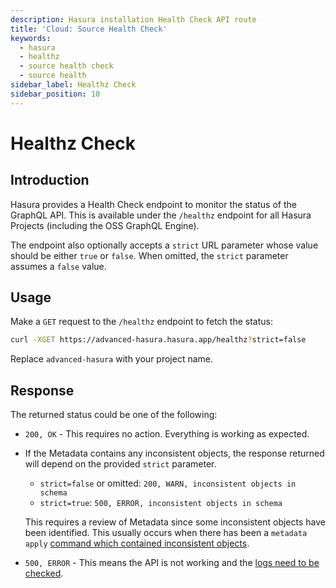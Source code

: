 ```yaml
---
description: Hasura installation Health Check API route
title: 'Cloud: Source Health Check'
keywords:
  - hasura
  - healthz
  - source health check
  - source health
sidebar_label: Healthz Check
sidebar_position: 10
---
```


# Healthz Check

## Introduction

Hasura provides a Health Check endpoint to monitor the status of the GraphQL API. This is available under the
`/healthz` endpoint for all Hasura Projects (including the OSS GraphQL Engine).

The endpoint also optionally accepts a `strict` URL parameter whose value should be either `true` or `false`. When
omitted, the `strict` parameter assumes a `false` value.

## Usage

Make a `GET` request to the `/healthz` endpoint to fetch the status:

```bash
curl -XGET https://advanced-hasura.hasura.app/healthz?strict=false
```

Replace `advanced-hasura` with your project name.

## Response

The returned status could be one of the following:

- `200, OK` - This requires no action. Everything is working as expected.
- If the Metadata contains any inconsistent objects, the response returned will depend on the provided `strict`
  parameter.

  * `strict=false` or omitted: `200, WARN, inconsistent objects in schema`
  * `strict=true`: `500, ERROR, inconsistent objects in schema`

  This requires a review of Metadata since some inconsistent objects have been identified. This usually occurs when
  there has been a `metadata apply`
  [command which contained inconsistent objects](migrations-metadata-seeds/manage-metadata.mdx#apply-metadata).
- `500, ERROR` - This means the API is not working and the
  [logs need to be checked](/deployment/logging.mdx#health-check-log-structure).
